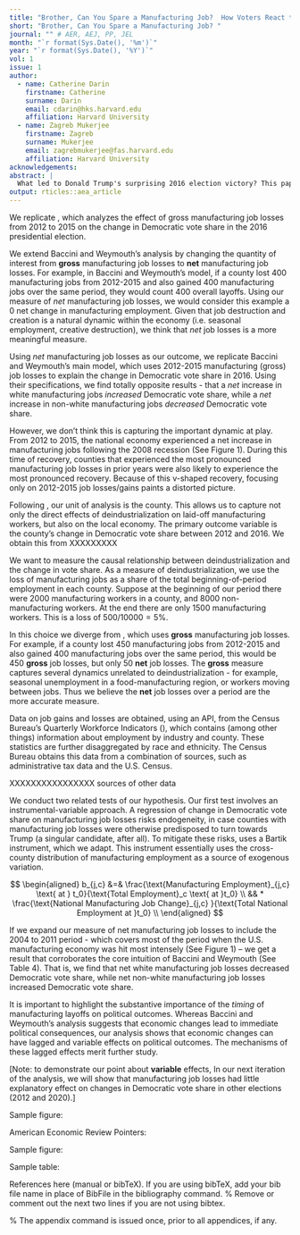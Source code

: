 ```yaml
---
title: "Brother, Can You Spare a Manufacturing Job?  How Voters React to Deindustrialization"
short: "Brother, Can You Spare a Manufacturing Job? "
journal: "" # AER, AEJ, PP, JEL
month: "`r format(Sys.Date(), '%m')`"
year: "`r format(Sys.Date(), '%Y')`"
vol: 1
issue: 1
author:
  - name: Catherine Darin
    firstname: Catherine
    surname: Darin
    email: cdarin@hks.harvard.edu
    affiliation: Harvard University
  - name: Zagreb Mukerjee
    firstname: Zagreb
    surname: Mukerjee
    email: zagrebmukerjee@fas.harvard.edu
    affiliation: Harvard University
acknowledgements: 
abstract: |
  What led to Donald Trump's surprising 2016 election victory? This paper examines the potential contribution of deindustrialization. Counties differ by exposure to manufacturing, which we use in an instrumental-variable approach to identify the effect of manufacturing job loss on change in Democratic vote share. We find that Democratic vote share falls in counties with high manufacturing job loss since 2004. Disaggregating this result by race shows that the Democratic vote share fell where layoffs affected white populations, and rose where layoffs affected nonwhites. This suggests a racial component to how voters process economic hardship.
output: rticles::aea_article
---
```




\section{Introduction}

We replicate \cite{BW21}, which analyzes the effect of gross manufacturing job losses from 2012 to 2015 on the change in Democratic vote share in the 2016 presidential election.

We extend Baccini and Weymouth's analysis by changing the quantity of interest from **gross** manufacturing job losses to **net** manufacturing job losses. For example, in Baccini and Weymouth's model, if a county lost 400 manufacturing jobs from 2012-2015 and also gained 400 manufacturing jobs over the same period, they would count 400 overall layoffs. Using our measure of *net* manufacturing job losses, we would consider this example a 0 net change in manufacturing employment. Given that job destruction and creation is a natural dynamic within the economy (i.e. seasonal employment, creative destruction), we think that *net* job losses is a more meaningful measure. 

Using *net* manufacturing job losses as our outcome, we replicate Baccini and Weymouth's main model, which uses 2012-2015 manufacturing (gross) job losses to explain the change in Democratic vote share in 2016. Using their specifications, we find totally opposite results - that a *net* increase in white manufacturing jobs *increased* Democratic vote share, while a *net* increase in non-white manufacturing jobs *decreased* Democratic vote share. 

However, we don't think this is capturing the important dynamic at play. From 2012 to 2015, the national economy experienced a net increase in manufacturing jobs following the 2008 recession (See Figure 1). During this time of recovery, counties that experienced the most pronounced manufacturing job losses in prior years were also likely to experience the most pronounced recovery. Because of this v-shaped recovery, focusing only on 2012-2015 job losses/gains paints a distorted picture. 

\section{Data and Methods}

\subsection{Data}

Following \cite{BW21}, our unit of analysis is the county. This allows us to capture not only the direct effects of deindustrialization on laid-off manufacturing workers, but also on the local economy. The primary outcome variable is the county's change in Democratic vote share between 2012 and 2016. We obtain this from XXXXXXXXX

We want to measure the causal relationship between deindustrialization and the change in vote share. As a measure of deindustrialization, we use the loss of manufacturing jobs as a share of the total beginning-of-period employment in each county. Suppose at the beginning of our period there were $2000$ manufacturing workers in a county, and $8000$ non-manufacturing workers. At the end there are only $1500$ manufacturing workers. This is a loss of $500/10000 = 5\%.$

In this choice we diverge from \cite{BW21}, which uses **gross** manufacturing job losses. For example, if a county lost $450$ manufacturing jobs from 2012-2015 and also gained $400$ manufacturing jobs over the same period, this would be $450$ **gross** job losses, but only $50$ **net** job losses. The **gross** measure captures several dynamics unrelated to deindustrialization - for example, seasonal unemployment in a food-manufacturing region, or workers moving between jobs. Thus we believe the **net** job losses over a period are the more accurate measure. 

Data on job gains and losses are obtained, using an API, from the Census Bureau's Quarterly Workforce Indicators (\cite{QWI}), which contains (among other things) information about employment by industry and county. These statistics are further disaggregated by race and ethnicity. The Census Bureau obtains this data from a combination of sources, such as administrative tax data and the U.S. Census. 

XXXXXXXXXXXXXXXX sources of other data



\subsection{Methods}

We conduct two related tests of our hypothesis. Our first test involves an instrumental-variable approach. A regression of change in Democratic vote share on manufacturing job losses risks endogeneity, in case counties with manufacturing job losses were otherwise predisposed to turn towards Trump (a singular candidate, after all). To mitigate these risks, \cite{BW21} uses a Bartik instrument, which we adapt. This instrument essentially uses the cross-county distribution of manufacturing employment as a source of exogenous variation. 

$$
\begin{aligned}
b_{j,c} &=& \frac{\text{Manufacturing Employment}_{j,c} \text{ at } t_0}{\text{Total Employment}_c \text{ at }t_0}  \\
&&  * \frac{\text{National Manufacturing Job Change}_{j,c} }{\text{Total National Employment at }t_0} \\
\end{aligned}
$$














If we expand our measure of net manufacturing job losses to include the 2004 to 2011 period - which covers most of the period when the U.S. manufacturing economy was hit most intensely (See Figure 1) -- we get a result that corroborates the core intuition of Baccini and Weymouth (See Table 4). That is, we find that net white manufacturing job losses decreased Democratic vote share, while net non-white manufacturing job losses increased Democratic vote share.

It is important to highlight the substantive importance of the *timing* of manufacturing layoffs on political outcomes. Whereas Baccini and Weymouth's analysis suggests that economic changes lead to immediate political consequences, our analysis shows that economic changes can have lagged and variable effects on political outcomes. The mechanisms of these lagged effects merit further study.

[Note: to demonstrate our point about **variable** effects, In our next iteration of the analysis, we will show that manufacturing job losses had little explanatory effect on changes in Democratic vote share in other elections (2012 and 2020).]


Sample figure:



American Economic Review Pointers:

\begin{itemize}
\item Do not use an "Introduction" heading. Begin your introductory material
before the first section heading.

\item Avoid style markup (except sparingly for emphasis).

\item Avoid using explicit vertical or horizontal space.

\item Captions are short and go below figures but above tables.

\item The tablenotes or figurenotes environments may be used below tables
or figures, respectively, as demonstrated below.

\item If you have difficulties with the mathtime package, adjust the package
options appropriately for your platform. If you can't get it to work, just
remove the package or see our technical support document online (please
refer to the author instructions).

\item If you are using an appendix, it goes last, after the bibliography.
Use regular section headings to make the appendix headings.

\item If you are not using an appendix, you may delete the appendix command
and sample appendix section heading.

\item Either the natbib package or the harvard package may be used with bibtex.
To include one of these packages, uncomment the appropriate usepackage command
above. Note: you can't use both packages at once or compile-time errors will result.

\end{itemize}

\section{First Section in Body}

Sample figure:


\begin{figure}

\caption{Caption for figure below.}
\begin{figurenotes}
Figure notes without optional leadin.
\end{figurenotes}
\begin{figurenotes}[Source]
Figure notes with optional leadin (Source, in this case).
\end{figurenotes}
\end{figure}

Sample table:

\begin{table}
\caption{Caption for table above.}

\begin{tabular}{lll}
& Heading 1 & Heading 2 \\
Row 1 & 1 & 2 \\
Row 2 & 3 & 4%
\end{tabular}
\begin{tablenotes}
Table notes environment without optional leadin.
\end{tablenotes}
\begin{tablenotes}[Source]
Table notes environment with optional leadin (Source, in this case).
\end{tablenotes}
\end{table}

References here (manual or bibTeX). If you are using bibTeX, add your bib file
name in place of BibFile in the bibliography command.
% Remove or comment out the next two lines if you are not using bibtex.
\bibliographystyle{aea}
\bibliography{references}

% The appendix command is issued once, prior to all appendices, if any.
\appendix

\section{Mathematical Appendix}
